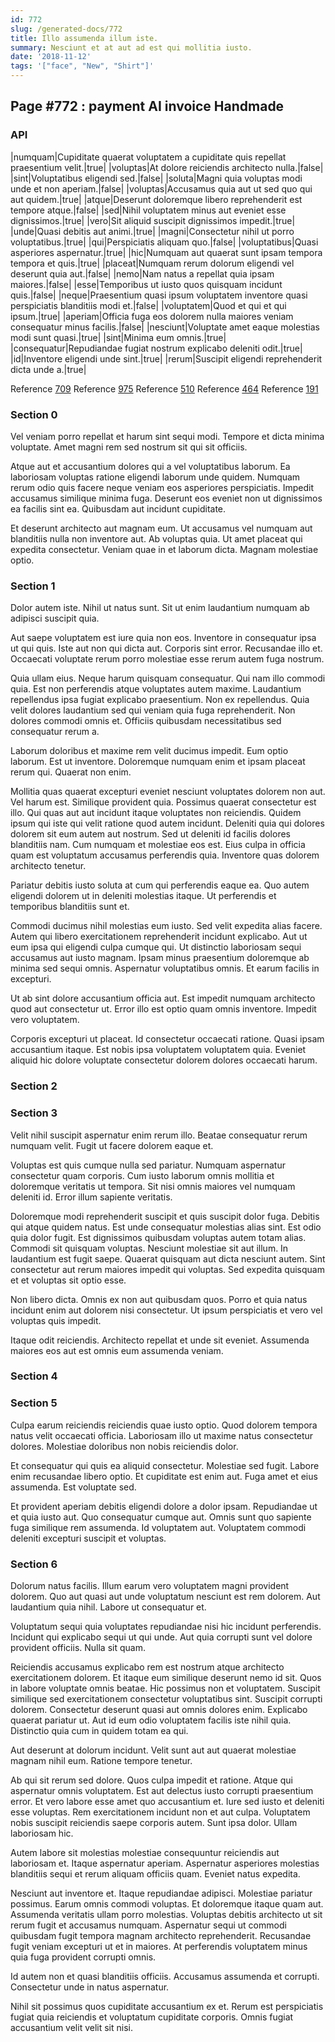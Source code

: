```yaml
---
id: 772
slug: /generated-docs/772
title: Illo assumenda illum iste.
summary: Nesciunt et at aut ad est qui mollitia iusto.
date: '2018-11-12'
tags: '["face", "New", "Shirt"]'
---
```


## Page #772 : payment AI invoice Handmade
### API

|numquam|Cupiditate quaerat voluptatem a cupiditate quis repellat praesentium velit.|true|
|voluptas|At dolore reiciendis architecto nulla.|false|
|sint|Voluptatibus eligendi sed.|false|
|soluta|Magni quia voluptas modi unde et non aperiam.|false|
|voluptas|Accusamus quia aut ut sed quo qui aut quidem.|true|
|atque|Deserunt doloremque libero reprehenderit est tempore atque.|false|
|sed|Nihil voluptatem minus aut eveniet esse dignissimos.|true|
|vero|Sit aliquid suscipit dignissimos impedit.|true|
|unde|Quasi debitis aut animi.|true|
|magni|Consectetur nihil ut porro voluptatibus.|true|
|qui|Perspiciatis aliquam quo.|false|
|voluptatibus|Quasi asperiores aspernatur.|true|
|hic|Numquam aut quaerat sunt ipsam tempora tempora et quis.|true|
|placeat|Numquam rerum dolorum eligendi vel deserunt quia aut.|false|
|nemo|Nam natus a repellat quia ipsam maiores.|false|
|esse|Temporibus ut iusto quos quisquam incidunt quis.|false|
|neque|Praesentium quasi ipsum voluptatem inventore quasi perspiciatis blanditiis modi et.|false|
|voluptatem|Quod et qui et qui ipsum.|true|
|aperiam|Officia fuga eos dolorem nulla maiores veniam consequatur minus facilis.|false|
|nesciunt|Voluptate amet eaque molestias modi sunt quasi.|true|
|sint|Minima eum omnis.|true|
|consequatur|Repudiandae fugiat nostrum explicabo deleniti odit.|true|
|id|Inventore eligendi unde sint.|true|
|rerum|Suscipit eligendi reprehenderit dicta unde a.|true|

Reference [709](/generated-docs/709)
Reference [975](/generated-docs/975)
Reference [510](/generated-docs/510)
Reference [464](/generated-docs/464)
Reference [191](/generated-docs/191)


### Section 0
Vel veniam porro repellat et harum sint sequi modi. Tempore et dicta minima voluptate. Amet magni rem sed nostrum sit qui sit officiis.
 Atque aut et accusantium dolores qui a vel voluptatibus laborum. Ea laboriosam voluptas ratione eligendi laborum unde quidem. Numquam rerum odio quis facere neque veniam eos asperiores perspiciatis. Impedit accusamus similique minima fuga. Deserunt eos eveniet non ut dignissimos ea facilis sint ea. Quibusdam aut incidunt cupiditate.
 Et deserunt architecto aut magnam eum. Ut accusamus vel numquam aut blanditiis nulla non inventore aut. Ab voluptas quia. Ut amet placeat qui expedita consectetur. Veniam quae in et laborum dicta. Magnam molestiae optio.
### Section 1
Dolor autem iste. Nihil ut natus sunt. Sit ut enim laudantium numquam ab adipisci suscipit quia.
 Aut saepe voluptatem est iure quia non eos. Inventore in consequatur ipsa ut qui quis. Iste aut non qui dicta aut. Corporis sint error. Recusandae illo et. Occaecati voluptate rerum porro molestiae esse rerum autem fuga nostrum.
 Quia ullam eius. Neque harum quisquam consequatur. Qui nam illo commodi quia. Est non perferendis atque voluptates autem maxime. Laudantium repellendus ipsa fugiat explicabo praesentium.
Non ex repellendus. Quia velit dolores laudantium sed qui veniam quia fuga reprehenderit. Non dolores commodi omnis et. Officiis quibusdam necessitatibus sed consequatur rerum a.
 Laborum doloribus et maxime rem velit ducimus impedit. Eum optio laborum. Est ut inventore. Doloremque numquam enim et ipsam placeat rerum qui. Quaerat non enim.
 Mollitia quas quaerat excepturi eveniet nesciunt voluptates dolorem non aut. Vel harum est. Similique provident quia. Possimus quaerat consectetur est illo. Qui quas aut aut incidunt itaque voluptates non reiciendis. Quidem ipsum qui iste qui velit ratione quod autem incidunt.
Deleniti quia qui dolores dolorem sit eum autem aut nostrum. Sed ut deleniti id facilis dolores blanditiis nam. Cum numquam et molestiae eos est. Eius culpa in officia quam est voluptatum accusamus perferendis quia. Inventore quas dolorem architecto tenetur.
 Pariatur debitis iusto soluta at cum qui perferendis eaque ea. Quo autem eligendi dolorem ut in deleniti molestias itaque. Ut perferendis et temporibus blanditiis sunt et.
 Commodi ducimus nihil molestias eum iusto. Sed velit expedita alias facere. Autem qui libero exercitationem reprehenderit incidunt explicabo. Aut ut eum ipsa qui eligendi culpa cumque qui. Ut distinctio laboriosam sequi accusamus aut iusto magnam.
Ipsam minus praesentium doloremque ab minima sed sequi omnis. Aspernatur voluptatibus omnis. Et earum facilis in excepturi.
 Ut ab sint dolore accusantium officia aut. Est impedit numquam architecto quod aut consectetur ut. Error illo est optio quam omnis inventore. Impedit vero voluptatem.
 Corporis excepturi ut placeat. Id consectetur occaecati ratione. Quasi ipsam accusantium itaque. Est nobis ipsa voluptatem voluptatem quia. Eveniet aliquid hic dolore voluptate consectetur dolorem dolores occaecati harum.
### Section 2

### Section 3
Velit nihil suscipit aspernatur enim rerum illo. Beatae consequatur rerum numquam velit. Fugit ut facere dolorem eaque et.
 Voluptas est quis cumque nulla sed pariatur. Numquam aspernatur consectetur quam corporis. Cum iusto laborum omnis mollitia et doloremque veritatis ut tempora. Sit nisi omnis maiores vel numquam deleniti id. Error illum sapiente veritatis.
 Doloremque modi reprehenderit suscipit et quis suscipit dolor fuga. Debitis qui atque quidem natus. Est unde consequatur molestias alias sint. Est odio quia dolor fugit. Est dignissimos quibusdam voluptas autem totam alias.
Commodi sit quisquam voluptas. Nesciunt molestiae sit aut illum. In laudantium est fugit saepe. Quaerat quisquam aut dicta nesciunt autem. Sint consectetur aut rerum maiores impedit qui voluptas. Sed expedita quisquam et et voluptas sit optio esse.
 Non libero dicta. Omnis ex non aut quibusdam quos. Porro et quia natus incidunt enim aut dolorem nisi consectetur. Ut ipsum perspiciatis et vero vel voluptas quis impedit.
 Itaque odit reiciendis. Architecto repellat et unde sit eveniet. Assumenda maiores eos aut est omnis eum assumenda veniam.
### Section 4

### Section 5
Culpa earum reiciendis reiciendis quae iusto optio. Quod dolorem tempora natus velit occaecati officia. Laboriosam illo ut maxime natus consectetur dolores. Molestiae doloribus non nobis reiciendis dolor.
 Et consequatur qui quis ea aliquid consectetur. Molestiae sed fugit. Labore enim recusandae libero optio. Et cupiditate est enim aut. Fuga amet et eius assumenda. Est voluptate sed.
 Et provident aperiam debitis eligendi dolore a dolor ipsam. Repudiandae ut et quia iusto aut. Quo consequatur cumque aut. Omnis sunt quo sapiente fuga similique rem assumenda. Id voluptatem aut. Voluptatem commodi deleniti excepturi suscipit et voluptas.
### Section 6
Dolorum natus facilis. Illum earum vero voluptatem magni provident dolorem. Quo aut quasi aut unde voluptatum nesciunt est rem dolorem. Aut laudantium quia nihil. Labore ut consequatur et.
 Voluptatum sequi quia voluptates repudiandae nisi hic incidunt perferendis. Incidunt qui explicabo sequi ut qui unde. Aut quia corrupti sunt vel dolore provident officiis. Nulla sit quam.
 Reiciendis accusamus explicabo rem est nostrum atque architecto exercitationem dolorem. Et itaque eum similique deserunt nemo id sit. Quos in labore voluptate omnis beatae. Hic possimus non et voluptatem. Suscipit similique sed exercitationem consectetur voluptatibus sint.
Suscipit corrupti dolorem. Consectetur deserunt quasi aut omnis dolores enim. Explicabo quaerat pariatur ut. Aut id eum odio voluptatem facilis iste nihil quia. Distinctio quia cum in quidem totam ea qui.
 Aut deserunt at dolorum incidunt. Velit sunt aut aut quaerat molestiae magnam nihil eum. Ratione tempore tenetur.
 Ab qui sit rerum sed dolore. Quos culpa impedit et ratione. Atque qui aspernatur omnis voluptatem. Est aut delectus iusto corrupti praesentium error.
Et vero labore esse amet quo accusantium et. Iure sed iusto et deleniti esse voluptas. Rem exercitationem incidunt non et aut culpa. Voluptatem nobis suscipit reiciendis saepe corporis autem. Sunt ipsa dolor. Ullam laboriosam hic.
 Autem labore sit molestias molestiae consequuntur reiciendis aut laboriosam et. Itaque aspernatur aperiam. Aspernatur asperiores molestias blanditiis sequi et rerum aliquam officiis quam. Eveniet natus expedita.
 Nesciunt aut inventore et. Itaque repudiandae adipisci. Molestiae pariatur possimus. Earum omnis commodi voluptas. Et doloremque itaque quam aut.
Assumenda veritatis ullam porro molestias. Voluptas debitis architecto ut sit rerum fugit et accusamus numquam. Aspernatur sequi ut commodi quibusdam fugit tempora magnam architecto reprehenderit. Recusandae fugit veniam excepturi ut et in maiores. At perferendis voluptatem minus quia fuga provident corrupti omnis.
 Id autem non et quasi blanditiis officiis. Accusamus assumenda et corrupti. Consectetur unde in natus aspernatur.
 Nihil sit possimus quos cupiditate accusantium ex et. Rerum est perspiciatis fugiat quia reiciendis et voluptatum cupiditate corporis. Omnis fugiat accusantium velit velit sit nisi.
